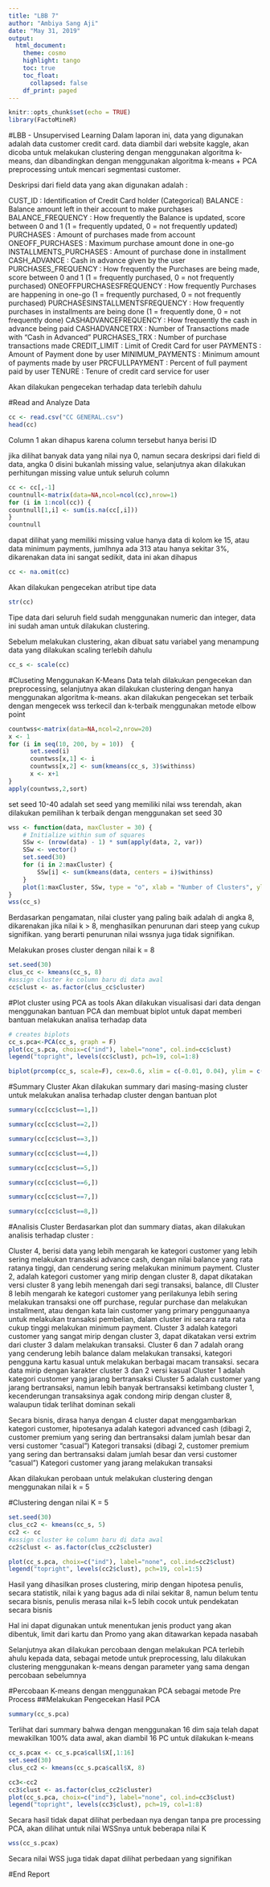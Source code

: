 ```yaml
---
title: "LBB 7"
author: "Ambiya Sang Aji"
date: "May 31, 2019"
output:
  html_document:
    theme: cosmo
    highlight: tango
    toc: true
    toc_float:
      collapsed: false
    df_print: paged
---
```


```r
knitr::opts_chunk$set(echo = TRUE)
library(FactoMineR)
```
#LBB - Unsupervised Learning
Dalam laporan ini, data yang digunakan adalah data customer credit card. data diambil dari website kaggle, akan dicoba untuk melakukan clustering dengan menggunakan algoritma k-means, dan dibandingkan dengan menggunakan algoritma k-means + PCA preprocessing untuk mencari segmentasi customer.

Deskripsi dari field data yang akan digunakan adalah :

CUST_ID : Identification of Credit Card holder (Categorical) 
BALANCE : Balance amount left in their account to make purchases
BALANCE_FREQUENCY : How frequently the Balance is updated, score between 0 and 1 (1 = frequently updated, 0 = not frequently updated) 
PURCHASES : Amount of purchases made from account 
ONEOFF_PURCHASES : Maximum purchase amount done in one-go 
INSTALLMENTS_PURCHASES : Amount of purchase done in installment 
CASH_ADVANCE : Cash in advance given by the user 
PURCHASES_FREQUENCY : How frequently the Purchases are being made, score between 0 and 1 (1 = frequently purchased, 0 = not frequently purchased) 
ONEOFFPURCHASESFREQUENCY : How frequently Purchases are happening in one-go (1 = frequently purchased, 0 = not frequently purchased) 
PURCHASESINSTALLMENTSFREQUENCY : How frequently purchases in installments are being done (1 = frequently done, 0 = not frequently done) 
CASHADVANCEFREQUENCY : How frequently the cash in advance being paid 
CASHADVANCETRX : Number of Transactions made with "Cash in Advanced" 
PURCHASES_TRX : Number of purchase transactions made 
CREDIT_LIMIT : Limit of Credit Card for user 
PAYMENTS : Amount of Payment done by user 
MINIMUM_PAYMENTS : Minimum amount of payments made by user 
PRCFULLPAYMENT : Percent of full payment paid by user TENURE : Tenure of credit card service for user

Akan dilakukan pengecekan terhadap data terlebih dahulu

#Read and Analyze Data
```r
cc <- read.csv("CC GENERAL.csv") 
head(cc)
```
Column 1 akan dihapus karena column tersebut hanya berisi ID

jika dilihat banyak data yang nilai nya 0, namun secara deskripsi dari field di data, angka 0 disini bukanlah missing value, selanjutnya akan dilakukan perhitungan missing value untuk seluruh column

```r
cc <- cc[,-1]
countnull<-matrix(data=NA,ncol=ncol(cc),nrow=1)
for (i in 1:ncol(cc)) {
countnull[1,i] <- sum(is.na(cc[,i]))
}
countnull
```

dapat dilihat yang memiliki missing value hanya data di kolom ke 15, atau data minimum payments, jumlhnya ada 313 atau hanya sekitar 3%, dikarenakan data ini sangat sedikit, data ini akan dihapus

```r
cc <- na.omit(cc)
```

Akan dilakukan pengecekan atribut tipe data

```r
str(cc)
```

Tipe data dari seluruh field sudah menggunakan numeric dan integer, data ini sudah aman untuk dilakukan clustering.

Sebelum melakukan clustering, akan dibuat satu variabel yang menampung data yang dilakukan scaling terlebih dahulu

```r
cc_s <- scale(cc)
```

#Cluseting Menggunakan K-Means
Data telah dilakukan pengecekan dan preprocessing, selanjutnya akan dilakukan clustering dengan hanya menggunakan algoritma k-means. akan dilakukan pengecekan set terbaik dengan mengecek wss terkecil dan k-terbaik menggunakan metode elbow point

```r
countwss<-matrix(data=NA,ncol=2,nrow=20)
x <- 1
for (i in seq(10, 200, by = 10))  {
      set.seed(i)
      countwss[x,1] <- i
      countwss[x,2] <- sum(kmeans(cc_s, 3)$withinss)
      x <- x+1
}
apply(countwss,2,sort)
```

set seed 10-40 adalah set seed yang memiliki nilai wss terendah, akan dilakukan pemilihan k terbaik dengan menggunakan set seed 30

```r
wss <- function(data, maxCluster = 30) {
    # Initialize within sum of squares
    SSw <- (nrow(data) - 1) * sum(apply(data, 2, var))
    SSw <- vector()
    set.seed(30)
    for (i in 2:maxCluster) {
        SSw[i] <- sum(kmeans(data, centers = i)$withinss)
    }
    plot(1:maxCluster, SSw, type = "o", xlab = "Number of Clusters", ylab = "Within groups sum of squares", pch=19)
}
wss(cc_s)
```

Berdasarkan pengamatan, nilai cluster yang paling baik adalah di angka 8, dikarenakan jika nilai k > 8, menghasilkan penurunan dari steep yang cukup signifikan. yang berarti penurunan nilai wssnya juga tidak signifikan.

Melakukan proses cluster dengan nilai k = 8
```r
set.seed(30)
clus_cc <- kmeans(cc_s, 8)
#assign cluster ke column baru di data awal
cc$clust <- as.factor(clus_cc$cluster)
```
#Plot cluster using PCA as tools
Akan dilakukan visualisasi dari data dengan menggunakan bantuan PCA dan membuat biplot untuk dapat memberi bantuan melakukan analisa terhadap data
```r
# creates biplots
cc_s.pca<-PCA(cc_s, graph = F)
plot(cc_s.pca, choix=c("ind"), label="none", col.ind=cc$clust)
legend("topright", levels(cc$clust), pch=19, col=1:8)
```

```r
biplot(prcomp(cc_s, scale=F), cex=0.6, xlim = c(-0.01, 0.04), ylim = c(-0.02, 0.04), xlabs=rep("", nrow(cc_s)))
```

#Summary Cluster
Akan dilakukan summary dari masing-masing cluster untuk melakukan analisa terhadap cluster dengan bantuan plot
```r
summary(cc[cc$clust==1,])
```

```r
summary(cc[cc$clust==2,])
```

```r
summary(cc[cc$clust==3,])
```

```r
summary(cc[cc$clust==4,])
```

```r
summary(cc[cc$clust==5,])
```


```r
summary(cc[cc$clust==6,])
```


```r
summary(cc[cc$clust==7,])
```

```r
summary(cc[cc$clust==8,])
```
#Analisis Cluster
Berdasarkan plot dan summary diatas, akan dilakukan analisis terhadap cluster :

Cluster 4, berisi data yang lebih mengarah ke kategori customer yang lebih sering melakukan transaksi advance cash, dengan nilai balance yang rata ratanya tinggi, dan cenderung sering melakukan minimum payment.
Cluster 2, adalah kategori customer yang mirip dengan cluster 8, dapat dikatakan versi cluster 8 yang lebih menengah dari segi transaksi, balance, dll
Cluster 8 lebih mengarah ke kategori customer yang perilakunya lebih sering melakukan transaksi one off purchase, regular purchase dan melakukan installment, atau dengan kata lain customer yang primary penggunaanya untuk melakukan transaksi pembelian, dalam cluster ini secara rata rata cukup tinggi melakukan minimum payment.
Cluster 3 adalah kategori customer yang sangat mirip dengan cluster 3, dapat dikatakan versi extrim dari cluster 3 dalam melakukan transaksi.
Cluster 6 dan 7 adalah orang yang cenderung lebih balance dalam melakukan transaksi, kategori pengguna kartu kasual untuk melakukan berbagai macam transaksi. secara data mirip dengan karakter cluster 3 dan 2 versi kasual
Cluster 1 adalah kategori customer yang jarang bertransaksi
Cluster 5 adalah customer yang jarang bertransaksi, namun lebih banyak bertransaksi ketimbang cluster 1, kecenderungan transaksinya agak condong mirip dengan cluster 8, walaupun tidak terlihat dominan sekali

Secara bisnis, dirasa hanya dengan 4 cluster dapat menggambarkan kategori customer, hipotesanya adalah
kategori advanced cash (dibagi 2, customer premium yang sering dan bertransaksi dalam jumlah besar dan versi customer "casual")
Kategori transaksi (dibagi 2, customer premium yang sering dan bertransaksi dalam jumlah besar dan versi customer "casual")
Kategori customer yang jarang melakukan transaksi

Akan dilakukan perobaan untuk melakukan clustering dengan menggunakan nilai k = 5

#Clustering dengan nilai K = 5

```r
set.seed(30)
clus_cc2 <- kmeans(cc_s, 5)
cc2 <- cc
#assign cluster ke column baru di data awal
cc2$clust <- as.factor(clus_cc2$cluster)
```

```r
plot(cc_s.pca, choix=c("ind"), label="none", col.ind=cc2$clust)
legend("topright", levels(cc2$clust), pch=19, col=1:5)
```

Hasil yang dihasilkan proses clustering, mirip dengan hipotesa penulis, secara statistik, nilai k yang bagus ada di nilai sekitar 8, namun belum tentu secara bisnis, penulis merasa nilai k=5 lebih cocok untuk pendekatan secara bisnis

Hal ini dapat digunakan untuk menentukan jenis product yang akan dibentuk, limit dari kartu dan Promo yang akan ditawarkan kepada nasabah

Selanjutnya akan dilakukan percobaan dengan melakukan PCA terlebih ahulu kepada data, sebagai metode untuk preprocessing, lalu dilakukan clustering menggunakan k-means dengan parameter yang sama dengan percobaan sebelumnya

#Percobaan K-means dengan menggunakan PCA sebagai metode Pre Process
##Melakukan Pengecekan Hasil PCA
```r
summary(cc_s.pca)
```

Terlihat dari summary bahwa dengan menggunakan 16 dim saja telah dapat mewakilkan 100% data awal, akan diambil 16 PC untuk dilakukan k-means

```r
cc_s.pcax <- cc_s.pca$call$X[,1:16]
set.seed(30)
clus_cc2 <- kmeans(cc_s.pca$call$X, 8)
```

```r
cc3<-cc2
cc3$clust <- as.factor(clus_cc2$cluster)
plot(cc_s.pca, choix=c("ind"), label="none", col.ind=cc3$clust)
legend("topright", levels(cc3$clust), pch=19, col=1:8)
```

Secara hasil tidak dapat dilihat perbedaan nya dengan tanpa pre processing PCA, akan dilihat untuk nilai WSSnya untuk beberapa nilai K

```r
wss(cc_s.pcax)
```

Secara nilai WSS juga tidak dapat dilihat perbedaan yang signifikan

#End Report